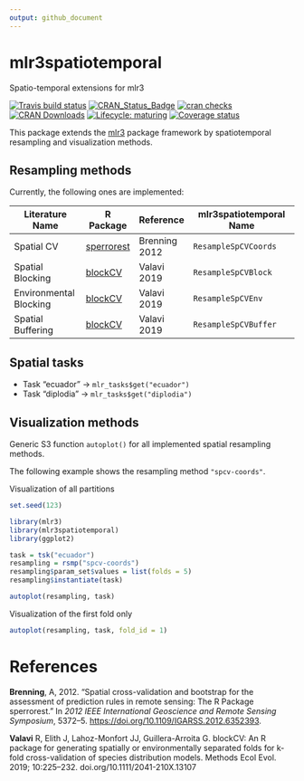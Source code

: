 ```yaml
---
output: github_document
---
```


# mlr3spatiotemporal

Spatio-temporal extensions for mlr3

<!-- badges: start -->
[![Travis build status](https://travis-ci.org/mlr-org/mlr3spatiotemporal.svg?branch=master)](https://travis-ci.org/mlr-org/mlr3spatiotemporal)
[![CRAN\_Status\_Badge](http://www.r-pkg.org/badges/version-ago/mlr3spatiotemporal)](https://cran.r-project.org/package=mlr3spatiotemporal)
[![cran checks](https://cranchecks.info/badges/worst/mlr3spatiotemporal)](https://cran.r-project.org/web/checks/check_results_mlr3spatiotemporal.html)
[![CRAN Downloads](https://cranlogs.r-pkg.org/badges/mlr3spatiotemporal)](https://cran.rstudio.com/web/packages/mlr3spatiotemporal/index.html)
[![Lifecycle: maturing](https://img.shields.io/badge/lifecycle-maturing-blue.svg)](https://www.tidyverse.org/lifecycle/#maturing)
[![Coverage status](https://codecov.io/gh/mlr-org/mlr3spatiotemporal/branch/master/graph/badge.svg)](https://codecov.io/github/mlr-org/mlr3spatiotemporal?branch=master)
<!-- badges: end -->

This package extends the [mlr3](https://github.com/mlr-org/mlr3) package framework by spatiotemporal resampling and visualization methods.

## Resampling methods

Currently, the following ones are implemented:


| Literature Name | R Package | Reference | mlr3spatiotemporal Name |
| --------------- | --------- | --------- | ----------------------- |
| Spatial CV  | [sperrorest](https://github.com/giscience-fsu/sperrorest) | Brenning 2012 | `ResampleSpCVCoords`  |
| Spatial Blocking | [blockCV](https://github.com/rvalavi/blockCV) | Valavi 2019 | `ResampleSpCVBlock`   |
| Environmental Blocking | [blockCV](https://github.com/rvalavi/blockCV) | Valavi 2019 | `ResampleSpCVEnv`   |
| Spatial Buffering | [blockCV](https://github.com/rvalavi/blockCV) | Valavi 2019 | `ResampleSpCVBuffer` |

## Spatial tasks

- Task "ecuador" -> `mlr_tasks$get("ecuador")`
- Task "diplodia" -> `mlr_tasks$get("diplodia")`

## Visualization methods

Generic S3 function `autoplot()` for all implemented spatial resampling methods.

The following example shows the resampling method `"spcv-coords"`. 

Visualization of all partitions

```r
set.seed(123)
```


```r
library(mlr3)
library(mlr3spatiotemporal)
library(ggplot2)

task = tsk("ecuador")
resampling = rsmp("spcv-coords")
resampling$param_set$values = list(folds = 5)
resampling$instantiate(task)

autoplot(resampling, task)
```

Visualization of the first fold only

```r
autoplot(resampling, task, fold_id = 1)
```

# References

<div id="refs" class="references">


<div id="ref-Brenning2012">

**Brenning**, A, 2012. “Spatial cross-validation and bootstrap for the assessment of
prediction rules in remote sensing: The R Package sperrorest.” In *2012
IEEE International Geoscience and Remote Sensing Symposium*, 5372–5.
<https://doi.org/10.1109/IGARSS.2012.6352393>.

</div>

<div id="ref-Valavi2019">

**Valavi** R, Elith J, Lahoz-Monfort JJ, Guillera-Arroita G. blockCV: An R package for generating spatially or environmentally separated folds for k-fold cross-validation of species distribution models. Methods Ecol Evol. 2019; 10:225–232. doi.org/10.1111/2041-210X.13107

</div>

</div>
